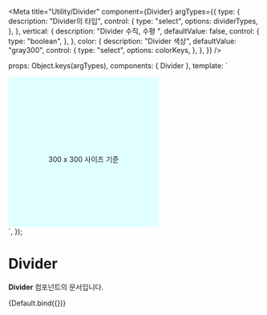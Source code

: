 
<Meta
  title="Utility/Divider"
  component={Divider}
    argTypes={{
        type: {
          description: "Divider의 타입",
          control: {
            type: "select",
            options: dividerTypes,
          },
        },
        vertical: {
          description: "Divider 수직, 수평 ",
          defaultValue: false,
          control: {
              type: "boolean",
          },
        },
        color: {
            description: "Divider 색상",
            defaultValue: "gray300",
            control: {
            type: "select",
            options: colorKeys,
          },
        },
    }}
/>

  props: Object.keys(argTypes),
  components: { Divider },
  template: `
  <div class="mt-20" style="position:relative; height:300px; width:300px; background:lightcyan">
        <p style="position: absolute;
                      top: 50%;
                      transform: translateY(-50%);
                      width: 100%;
                      text-align: center;"
                      >300 x 300 사이즈 기준</p>
        <Divider :type="type"
                 :vertical="vertical"
                 :color="color"/>
    </div>`,
});

# Divider

**Divider** 컴포넌트의 문서입니다.

<Story name="Default" height="100px">
    {Default.bind({})}
</Story>

<ArgsTable story="Default" />


